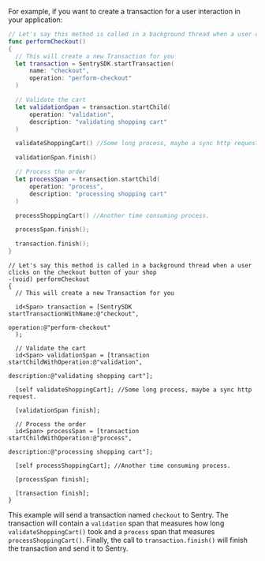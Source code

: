 For example, if you want to create a transaction for a user interaction in your application:

```swift {tabTitle:Swift}
// Let's say this method is called in a background thread when a user clicks on the checkout button of your shop
func performCheckout()
{
  // This will create a new Transaction for you
  let transaction = SentrySDK.startTransaction(
      name: "checkout", 
      operation: "perform-checkout" 
  )

  // Validate the cart
  let validationSpan = transaction.startChild(
      operation: "validation", 
      description: "validating shopping cart"
  )

  validateShoppingCart() //Some long process, maybe a sync http request.

  validationSpan.finish()

  // Process the order
  let processSpan = transaction.startChild(
      operation: "process", 
      description: "processing shopping cart"
  )

  processShoppingCart() //Another time consuming process.

  processSpan.finish();

  transaction.finish();
}
```

```objc {tabTitle:Objective-C}
// Let's say this method is called in a background thread when a user clicks on the checkout button of your shop
-(void) performCheckout
{
  // This will create a new Transaction for you

  id<Span> transaction = [SentrySDK startTransactionWithName:@"checkout",
                                                   operation:@"perform-checkout"
  );

  // Validate the cart
  id<Span> validationSpan = [transaction startChildWithOperation:@"validation",
                                                     description:@"validating shopping cart"];
  
  [self validateShoppingCart]; //Some long process, maybe a sync http request.

  [validationSpan finish];

  // Process the order
  id<Span> processSpan = [transaction startChildWithOperation:@"process", 
                                                  description:@"processing shopping cart"];
                                                    
  [self processShoppingCart]; //Another time consuming process.

  [processSpan finish];

  [transaction finish];
}
```

This example will send a transaction named `checkout` to Sentry. The transaction will contain a `validation` span that measures how long `validateShoppingCart()` took and a `process` span that measures `processShoppingCart()`. Finally, the call to `transaction.finish()` will finish the transaction and send it to Sentry.
